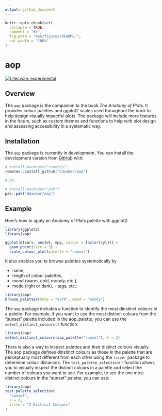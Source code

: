 ```yaml
---
output: github_document
---
```


```r
knitr::opts_chunk$set(
  collapse = TRUE,
  comment = "#>",
  fig.path = "man/figures/README-",
  out.width = "100%"
)
```

# aop

<!-- badges: start -->

[![Lifecycle: experimental](https://img.shields.io/badge/lifecycle-experimental-orange.svg)](https://lifecycle.r-lib.org/articles/stages.html#experimental)

<!-- badges: end -->

## Overview

The `aop` package is the companion to the book *The Anatomy of Plots*. It provides colour palettes and ggplot2 scales used throughout the book to help design visually impactful plots. The package will include more features in the future, such as custom themes and functions to help with plot design and assessing accessibility in a systematic way.

## Installation

The `aop` package is currently in development. You can install the development version from [GitHub](https://github.com/) with:

```r
# install.packages("remotes")
remotes::install_github("ddauber/aop")

# OR

# install.packages("pak")
pak::pak("ddauber/aop")
```

## Example

Here's how to apply an Anatomy of Plots palette with ggplot2:

```r
library(ggplot2)
library(aop)

ggplot(mtcars, aes(wt, mpg, colour = factor(cyl))) +
  geom_point(size = 3) +
  scale_colour_plot(palette = "sunset")
```

It also enables you to browse palettes systematically by

- name,
- length of colour palettes,
- mood (warm, cold, moody, etc.),
- mode (light or dark), - tags, etc.:

```r
library(aop)
browse_palettes(mode = "dark", mood = "moody")
```

The `aop` package includes a function to identify the most dinstinct colours in a palette. For example, if you want to use the most distinct colours from the "sunset" palette included in the aop_palette, you can use the `select_distinct_colours()` function:

```r
library(aop)
select_distinct_colours(aop_palette("sunset"), k = 2)
```

There is also a way to inspect palettes and their distinct colours visually. The aop package defines dinstinct colours as those in the palette that are perceptually most different from each other using the `farver` package to determine colour distances. The `test_palette_selection()` function allows you to visually inspect the distinct colours in a palette and select the number of colours you want to see. For example, to see the two most distinct colours in the "sunset" palette, you can use:

```r
library(aop)
test_palette_selection(
  "sunset",
  k = 2,
  title = "2 Distinct Colours"
)
```


